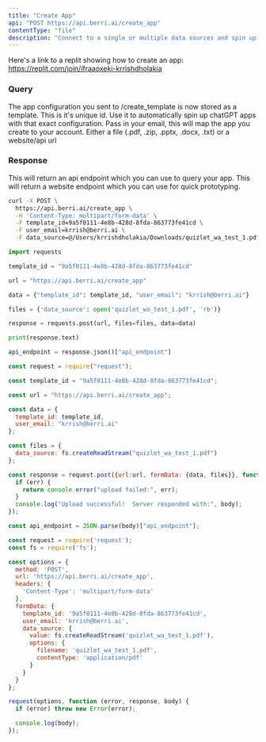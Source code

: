 ```yaml
---
title: "Create App"
api: "POST https://api.berri.ai/create_app"
contentType: "file"
description: "Connect to a single or multiple data sources and spin up chatGPT apps for each of them"
---
```


Here's a link to a replit showing how to create an app: https://replit.com/join/ifraaoxeki-krrishdholakia

### Query

<ParamField body="template_id" type="string" optional>
  The app configuration you sent to /create_template is now stored as a template. This is it's unique id. Use it to automatically spin up chatGPT apps with that exact configuration. 
</ParamField>

<ParamField body="user_email" type="string">
  Pass in your email, this will map the app you create to your account.
</ParamField>

<ParamField body="data_source" type="string">
  Either a file (.pdf, .zip, .pptx, .docx, .txt) or a website/api url
</ParamField>


### Response

<ResponseField name="api_endpoint" type="string">
  This will return an api endpoint which you can use to query your app.
</ResponseField>

<ResponseField name="website_endpoint" type="string">
  This will return a website endpoint which you can use for quick prototyping.  
</ResponseField>

<RequestExample>

```bash curl
curl -X POST \
  https://api.berri.ai/create_app \
  -H 'Content-Type: multipart/form-data' \
  -F template_id=9a5f0111-4e8b-428d-8fda-863773fe41cd \
  -F user_email=krrish@berri.ai \
  -F data_source=@/Users/krrishdholakia/Downloads/quizlet_wa_test_1.pdf
```

```python python
import requests

template_id = "9a5f0111-4e8b-428d-8fda-863773fe41cd"

url = "https://api.berri.ai/create_app"

data = {"template_id": template_id, "user_email": "krrish@berri.ai"}

files = {'data_source': open('quizlet_wa_test_1.pdf', 'rb')}

response = requests.post(url, files=files, data=data)

print(response.text)

api_endpoint = response.json()["api_endpoint"]
```
```javascript javascript
const request = require("request");

const template_id = "9a5f0111-4e8b-428d-8fda-863773fe41cd";

const url = "https://api.berri.ai/create_app";

const data = {
  template_id: template_id,
  user_email: "krrish@berri.ai"
};

const files = {
  data_source: fs.createReadStream("quizlet_wa_test_1.pdf")
};

const response = request.post({url:url, formData: {data, files}}, function(err, httpResponse, body) {
  if (err) {
    return console.error("upload failed:", err);
  }
  console.log("Upload successful!  Server responded with:", body);
});

const api_endpoint = JSON.parse(body)["api_endpoint"];
```

```javascript node.js
const request = require('request');
const fs = require('fs');

const options = {
  method: 'POST',
  url: 'https://api.berri.ai/create_app',
  headers: {
    'Content-Type': 'multipart/form-data'
  },
  formData: {
    template_id: '9a5f0111-4e8b-428d-8fda-863773fe41cd',
    user_email: 'krrish@berri.ai',
    data_source: {
      value: fs.createReadStream('quizlet_wa_test_1.pdf'),
      options: {
        filename: 'quizlet_wa_test_1.pdf',
        contentType: 'application/pdf'
      }
    }
  }
};

request(options, function (error, response, body) {
  if (error) throw new Error(error);

  console.log(body);
});
```
</RequestExample>